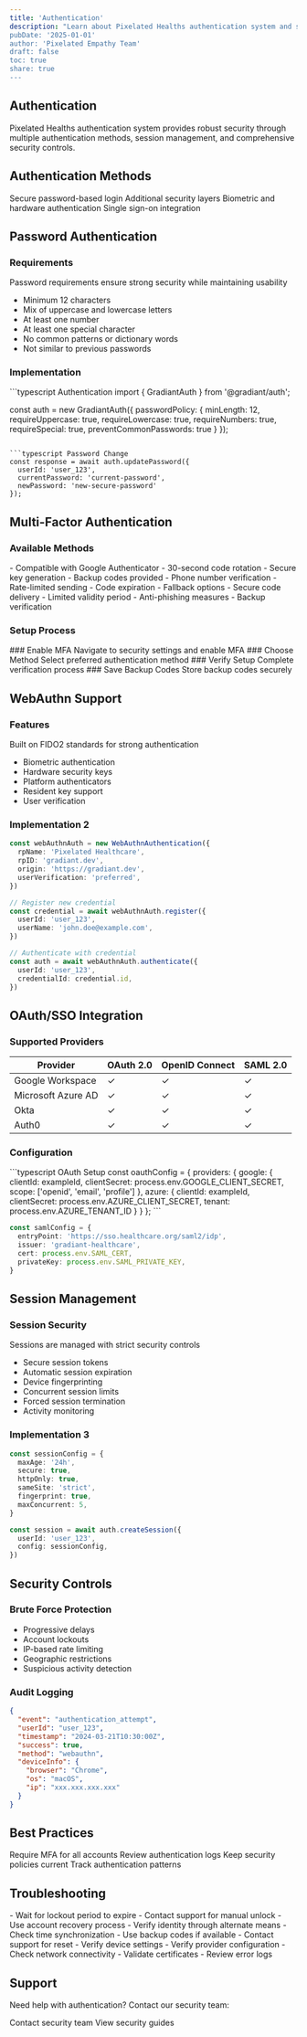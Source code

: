 ```yaml
---
title: 'Authentication'
description: "Learn about Pixelated Healths authentication system and security features'
pubDate: '2025-01-01'
author: 'Pixelated Empathy Team'
draft: false
toc: true
share: true
---
```


## Authentication

Pixelated Healths authentication system provides robust security through multiple authentication methods,
session management, and comprehensive security controls.

## Authentication Methods

<CardGroup cols={2}>
  <Card
    title="Password Authentication"
    icon="key"
    href="#password-authentication"
  >
    Secure password-based login
  </Card>
  <Card
    title="Multi-Factor Auth"
    icon="shield-check"
    href="#multi-factor-authentication"
  >
    Additional security layers
  </Card>
  <Card title="WebAuthn" icon="fingerprint" href="#webauthn">
    Biometric and hardware authentication
  </Card>
  <Card title="OAuth/SSO" icon="right-to-bracket" href="#oauth-sso">
    Single sign-on integration
  </Card>
</CardGroup>

## Password Authentication

### Requirements

<Info>
  Password requirements ensure strong security while maintaining usability
</Info>

- Minimum 12 characters
- Mix of uppercase and lowercase letters
- At least one number
- At least one special character
- No common patterns or dictionary words
- Not similar to previous passwords

### Implementation

<CodeGroup>
```typescript Authentication
import { GradiantAuth } from '@gradiant/auth';

const auth = new GradiantAuth({
passwordPolicy: {
minLength: 12,
requireUppercase: true,
requireLowercase: true,
requireNumbers: true,
requireSpecial: true,
preventCommonPasswords: true
}
});

<!-- trunk-ignore(markdownlint/MD040) -->

````

```typescript Password Change
const response = await auth.updatePassword({
  userId: 'user_123',
  currentPassword: 'current-password',
  newPassword: 'new-secure-password'
});
````

</CodeGroup>

## Multi-Factor Authentication

### Available Methods

<AccordionGroup>
  <Accordion title="Time-based OTP (TOTP)">
    - Compatible with Google Authenticator - 30-second code rotation - Secure
    key generation - Backup codes provided
  </Accordion>
  <Accordion title="SMS Authentication">
    - Phone number verification - Rate-limited sending - Code expiration -
    Fallback options
  </Accordion>
  <Accordion title="Email Authentication">
    - Secure code delivery - Limited validity period - Anti-phishing measures -
    Backup verification
  </Accordion>
</AccordionGroup>

### Setup Process

<Steps>
  ### Enable MFA Navigate to security settings and enable MFA ### Choose Method
  Select preferred authentication method ### Verify Setup Complete verification
  process ### Save Backup Codes Store backup codes securely
</Steps>

## WebAuthn Support

### Features

<Check>Built on FIDO2 standards for strong authentication</Check>

- Biometric authentication
- Hardware security keys
- Platform authenticators
- Resident key support
- User verification

### Implementation 2

```typescript
const webAuthnAuth = new WebAuthnAuthentication({
  rpName: 'Pixelated Healthcare',
  rpID: 'gradiant.dev',
  origin: 'https://gradiant.dev',
  userVerification: 'preferred',
})

// Register new credential
const credential = await webAuthnAuth.register({
  userId: 'user_123',
  userName: 'john.doe@example.com',
})

// Authenticate with credential
const auth = await webAuthnAuth.authenticate({
  userId: 'user_123',
  credentialId: credential.id,
})
```

## OAuth/SSO Integration

### Supported Providers

| Provider           | OAuth 2.0 | OpenID Connect | SAML 2.0 |
| ------------------ | --------- | -------------- | -------- |
| Google Workspace   | ✓         | ✓              | ✓        |
| Microsoft Azure AD | ✓         | ✓              | ✓        |
| Okta               | ✓         | ✓              | ✓        |
| Auth0              | ✓         | ✓              | ✓        |

### Configuration

<CodeGroup>
```typescript OAuth Setup
const oauthConfig = {
  providers: {
    google: {
      clientId: exampleId,
      clientSecret: process.env.GOOGLE_CLIENT_SECRET,
      scope: ['openid', 'email', 'profile']
    },
    azure: {
      clientId: exampleId,
      clientSecret: process.env.AZURE_CLIENT_SECRET,
      tenant: process.env.AZURE_TENANT_ID
    }
  }
};
```

```typescript SAML Setup
const samlConfig = {
  entryPoint: 'https://sso.healthcare.org/saml2/idp',
  issuer: 'gradiant-healthcare',
  cert: process.env.SAML_CERT,
  privateKey: process.env.SAML_PRIVATE_KEY,
}
```

</CodeGroup>

## Session Management

### Session Security

<Warning>Sessions are managed with strict security controls</Warning>

- Secure session tokens
- Automatic session expiration
- Device fingerprinting
- Concurrent session limits
- Forced session termination
- Activity monitoring

### Implementation 3

```typescript
const sessionConfig = {
  maxAge: '24h',
  secure: true,
  httpOnly: true,
  sameSite: 'strict',
  fingerprint: true,
  maxConcurrent: 5,
}

const session = await auth.createSession({
  userId: 'user_123',
  config: sessionConfig,
})
```

## Security Controls

### Brute Force Protection

- Progressive delays
- Account lockouts
- IP-based rate limiting
- Geographic restrictions
- Suspicious activity detection

### Audit Logging

```json
{
  "event": "authentication_attempt",
  "userId": "user_123",
  "timestamp": "2024-03-21T10:30:00Z",
  "success": true,
  "method": "webauthn",
  "deviceInfo": {
    "browser": "Chrome",
    "os": "macOS",
    "ip": "xxx.xxx.xxx.xxx"
  }
}
```

## Best Practices

<CardGroup cols={2}>
  <Card title="Enable MFA" icon="shield-check">
    Require MFA for all accounts
  </Card>
  <Card title="Regular Audits" icon="clipboard-check">
    Review authentication logs
  </Card>
  <Card title="Update Policies" icon="book">
    Keep security policies current
  </Card>
  <Card title="Monitor Activity" icon="chart-line">
    Track authentication patterns
  </Card>
</CardGroup>

## Troubleshooting

<AccordionGroup>
  <Accordion title="Account Lockout">
    - Wait for lockout period to expire - Contact support for manual unlock -
    Use account recovery process - Verify identity through alternate means
  </Accordion>
  <Accordion title="MFA Issues">
    - Check time synchronization - Use backup codes if available - Contact
    support for reset - Verify device settings
  </Accordion>
  <Accordion title="SSO Problems">
    - Verify provider configuration - Check network connectivity - Validate
    certificates - Review error logs
  </Accordion>
</AccordionGroup>

## Support

Need help with authentication? Contact our security team:

<CardGroup cols={2}>
  <Card
    title="Security Support"
    icon="headset"
    href="mailto:security@gradiant.dev"
  >
    Contact security team
  </Card>
  <Card title="Documentation" icon="book" href="/security/docs">
    View security guides
  </Card>
</CardGroup>
